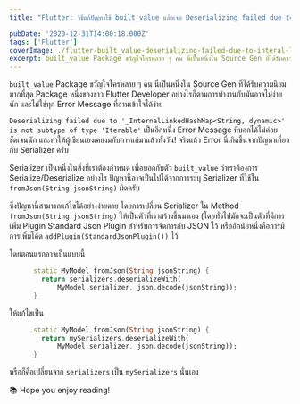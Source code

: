 ```yaml
---
title: "Flutter: วิธีแก้ปัญหาใช้ built_value แล้วเจอ Deserializing failed due to '_InternalLinkedHashMap <String, dynamic>' is not subtype of type 'Iterable<dynamic>'"

pubDate: '2020-12-31T14:00:18.000Z'
tags: ['Flutter']
coverImage: ./flutter-built_value-deserializing-failed-due-to-interal-linked-hashed-map/cover.jpeg
excerpt: built_value Package ขวัญใจใครหลาย ๆ คน นี่เป็นหนึ่งใน Source Gen ที่ได้รับความนิยมมากที่สุด Package หนึ่งของชาว Flutter Developer อย่างไรก็ตามการทำงานกับมันอาจไม่ง่ายนัก และไม่ใช่ทุก Error Message ที่อ่านเข้าใจได้ง่าย
---
```



`built_value` Package ขวัญใจใครหลาย ๆ คน นี่เป็นหนึ่งใน Source Gen ที่ได้รับความนิยมมากที่สุด Package หนึ่งของชาว Flutter Developer อย่างไรก็ตามการทำงานกับมันอาจไม่ง่ายนัก และไม่ใช่ทุก Error Message ที่อ่านเข้าใจได้ง่าย

`Deserializing failed due to '_InternalLinkedHashMap<String, dynamic>' is not subtype of type 'Iterable'` เป็นอีกหนึ่ง Error Message ที่บอกได้ไม่ค่อยชัดเจนนัก และทำให้ผู้เขียนเองเคยงมกับการแก้มาแล้วทั้งวัน! จริงแล้ว Error นี่เกิดขึ้นจากปัญหาเกี่ยวกับ Serializer ครับ

Serializer เป็นหนึ่งในสิ่งที่เราต้องกำหนด เพื่อบอกกับตัว `built_value` ว่าเราต้องการ Serialize/Deserialize อย่างไร ปัญหานี้อาจเป็นไปได้จากการระบุ Serializer ที่ใช้ใน `fromJson(String jsonString)` ผิดครับ

ซึ่งปัญหานี้สามารถแก้ไขได้อย่างง่ายดาย โดยการเปลี่ยน Serializer ใน Method `fromJson(String jsonString)` ให้เป็นตัวที่เราสร้างขึ้นมาเอง (โดยทั่วไปมักจะเป็นตัวที่มีการเพิ่ม Plugin Standard Json Plugin สำหรับการจัดการกับ JSON ไว้ หรืออักนัยหนึ่งคือการมีการเพิ่มโค้ด `addPlugin(StandardJsonPlugin())` ไว้

โดยตอนแรกอาจเป็นแบบนี้

```dart
      static MyModel fromJson(String jsonString) {
        return serializers.deserializeWith(
            MyModel.serializer, json.decode(jsonString));
      }
```

ให้แก้ไขเป็น

```dart
      static MyModel fromJson(String jsonString) {
        return mySerializers.deserializeWith(
            MyModel.serializer, json.decode(jsonString));
      }
```

หรือก็คือเปลี่ยนจาก `serializers` เป็น `mySerializers` นั่นเอง

<Callout type="tip" title="Thanks for reading">
  📚 Hope you enjoy reading!
</Callout>
